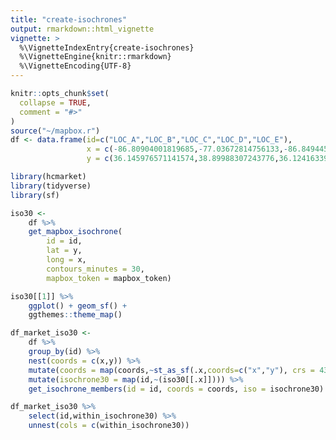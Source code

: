 ```yaml
---
title: "create-isochrones"
output: rmarkdown::html_vignette
vignette: >
  %\VignetteIndexEntry{create-isochrones}
  %\VignetteEngine{knitr::rmarkdown}
  %\VignetteEncoding{UTF-8}
---
```


```r
knitr::opts_chunk$set(
  collapse = TRUE,
  comment = "#>"
)
source("~/mapbox.r")
df <- data.frame(id=c("LOC_A","LOC_B","LOC_C","LOC_D","LOC_E"),
                 x = c(-86.80904001819685,-77.03672814756133,-86.84944585580627,-87.06712684519992,-74.05017),
                 y = c(36.145976571141574,38.89988307243776,36.12416339993663,35.60692051481932, 40.71649))

```

```r
library(hcmarket)
library(tidyverse)
library(sf)
```


```r
iso30 <-
    df %>%
    get_mapbox_isochrone(
        id = id,
        lat = y,
        long = x,
        contours_minutes = 30,
        mapbox_token = mapbox_token)
```

```r
iso30[[1]] %>% 
    ggplot() + geom_sf() + 
    ggthemes::theme_map()

```
```r
df_market_iso30 <- 
    df %>%
    group_by(id) %>%
    nest(coords = c(x,y)) %>%
    mutate(coords = map(coords,~st_as_sf(.x,coords=c("x","y"), crs = 4326))) %>% 
    mutate(isochrone30 = map(id,~(iso30[[.x]]))) %>% 
    get_isochrone_members(id = id, coords = coords, iso = isochrone30)
```

```r
df_market_iso30 %>% 
    select(id,within_isochrone30) %>% 
    unnest(cols = c(within_isochrone30)) 
```

